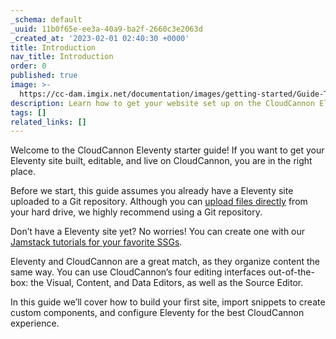 ```yaml
---
_schema: default
_uuid: 11b0f65e-ee3a-40a9-ba2f-2660c3e2063d
_created_at: '2023-02-01 02:40:30 +0000'
title: Introduction
nav_title: Introduction
order: 0
published: true
image: >-
  https://cc-dam.imgix.net/documentation/images/getting-started/Guide-Thumbnails/CloudCannon-Getting-Started-Thumbnail-Eleventy.png
description: Learn how to get your website set up on the CloudCannon Eleventy CMS.
tags: []
related_links: []
---
```

Welcome to the CloudCannon Eleventy starter guide! If you want to get your Eleventy site built, editable, and live on CloudCannon, you are in the right place.

Before we start, this guide assumes you already have a Eleventy site uploaded to a Git repository. Although you can [upload files directly](/documentation/articles/add-files-with-direct-upload) from your hard drive, we highly recommend using a Git repository.

Don’t have a Eleventy site yet? No worries! You can create one with our [Jamstack tutorials for your favorite SSGs](/tutorials).

Eleventy and CloudCannon are a great match, as they organize content the same way. You can use CloudCannon’s four editing interfaces out-of-the-box: the Visual, Content, and Data Editors, as well as the Source Editor.

In this guide we’ll cover how to build your first site, import snippets to create custom components, and configure Eleventy for the best CloudCannon experience.